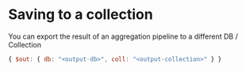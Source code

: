 # Saving to a collection

You can export the result of an aggregation pipeline to a different DB / Collection

```js
{ $out: { db: "<output-db>", coll: "<output-collection>" } }
```